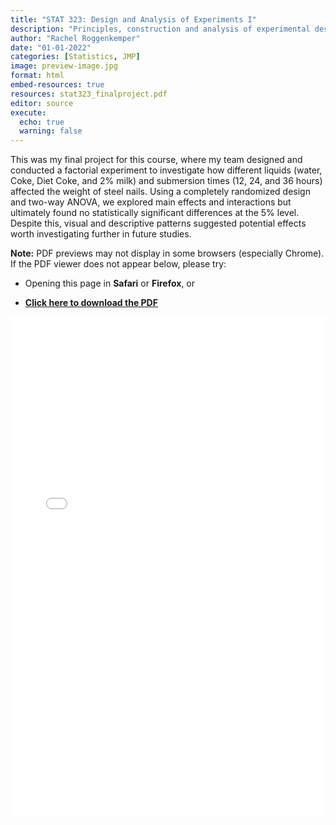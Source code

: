 ```yaml
---
title: "STAT 323: Design and Analysis of Experiments I"
description: "Principles, construction and analysis of experimental designs. Completely randomized, randomized complete block, Latin squares, Graeco Latin squares, factorial, and nested designs. Fixed and random effects, expected mean squares, multiple comparisons, and analysis of covariance."
author: "Rachel Roggenkemper"
date: "01-01-2022"
categories: [Statistics, JMP]
image: preview-image.jpg
format: html
embed-resources: true
resources: stat323_finalproject.pdf
editor: source
execute: 
  echo: true
  warning: false
---
```


This was my final project for this course, where my team designed and conducted a factorial experiment to investigate how different liquids (water, Coke, Diet Coke, and 2% milk) and submersion times (12, 24, and 36 hours) affected the weight of steel nails. Using a completely randomized design and two-way ANOVA, we explored main effects and interactions but ultimately found no statistically significant differences at the 5% level. Despite this, visual and descriptive patterns suggested potential effects worth investigating further in future studies.




**Note:** PDF previews may not display in some browsers (especially Chrome). If the PDF viewer does not appear below, please try:

- Opening this page in **Safari** or **Firefox**, or  

- **[Click here to download the PDF](stat323_finalproject.pdf)**

```{=html}
<iframe src="stat323_finalproject.pdf" width="100%" height="800px" style="border: none;"></iframe>
```







